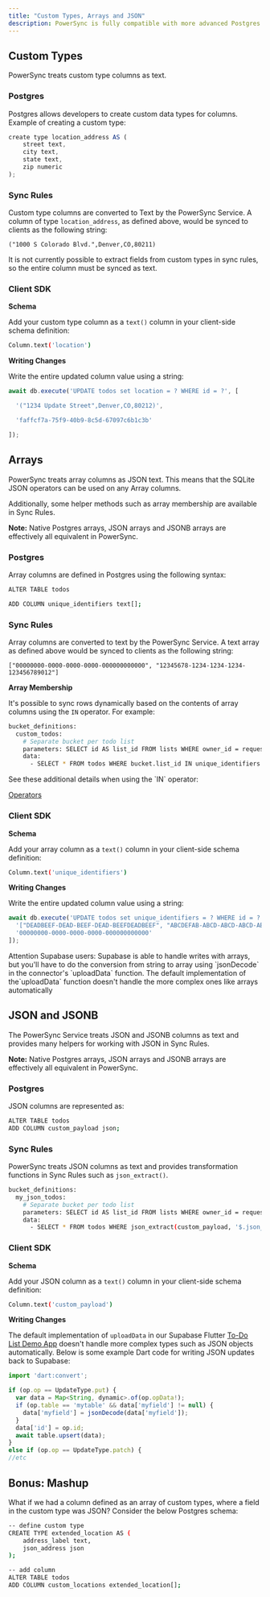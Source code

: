```yaml
---
title: "Custom Types, Arrays and JSON"
description: PowerSync is fully compatible with more advanced Postgres types. Below you can find information on how to use them.
---
```


## Custom Types

PowerSync treats custom type columns as text.

### Postgres

Postgres allows developers to create custom data types for columns. Example of creating a custom type:

```js
create type location_address AS (
    street text,
    city text,
    state text,
    zip numeric
);
```

### Sync Rules

Custom type columns are converted to Text by the PowerSync Service. A column of type `location_address`, as defined above, would be synced to clients as the following string:

`("1000 S Colorado Blvd.",Denver,CO,80211)`

It is not currently possible to extract fields from custom types in sync rules, so the entire column must be synced as text.

### Client SDK

**Schema**

Add your custom type column as a `text()` column in your client-side schema definition:

```bash
Column.text('location')
```

**Writing Changes**

Write the entire updated column value using a string:

```js
await db.execute('UPDATE todos set location = ? WHERE id = ?', [

  '("1234 Update Street",Denver,CO,80212)',

  'faffcf7a-75f9-40b9-8c5d-67097c6b1c3b'

]);
```

## Arrays

PowerSync treats array columns as JSON text. This means that the SQLite JSON operators can be used on any Array columns.

Additionally, some helper methods such as array membership are available in Sync Rules.

**Note:** Native Postgres arrays, JSON arrays and JSONB arrays are effectively all equivalent in PowerSync.

### Postgres

Array columns are defined in Postgres using the following syntax:

```bash
ALTER TABLE todos

ADD COLUMN unique_identifiers text[];
```

### Sync Rules

Array columns are converted to text by the PowerSync Service. A text array as defined above would be synced to clients as the following string:

`["00000000-0000-0000-0000-000000000000", "12345678-1234-1234-1234-123456789012"]`

**Array Membership**

It's possible to sync rows dynamically based on the contents of array columns using the `IN` operator. For example:

```bash
bucket_definitions:
  custom_todos:
    # Separate bucket per todo list
    parameters: SELECT id AS list_id FROM lists WHERE owner_id = request.user_id()
    data:
      - SELECT * FROM todos WHERE bucket.list_id IN unique_identifiers
```

<Info>
See these additional details when using the `IN` operator:

[Operators](/usage/sync-rules/operators-and-functions#operators)
</Info>

### Client SDK

**Schema**

Add your array column as a `text()` column in your client-side schema definition:

```bash
Column.text('unique_identifiers')
```

**Writing Changes**

Write the entire updated column value using a string:

```js
await db.execute('UPDATE todos set unique_identifiers = ? WHERE id = ?', [
  '["DEADBEEF-DEAD-BEEF-DEAD-BEEFDEADBEEF", "ABCDEFAB-ABCD-ABCD-ABCD-ABCDEFABCDEF"]',
  '00000000-0000-0000-0000-000000000000'
]);
```

<Info>
  Attention Supabase users: Supabase is able to handle writes with arrays, but you'll have to do the conversion from string to array using `jsonDecode` in the connector's `uploadData` function. The default implementation of the`uploadData` function doesn't handle the more complex ones like arrays automatically
</Info>

## JSON and JSONB

The PowerSync Service treats JSON and JSONB columns as text and provides many helpers for working with JSON in Sync Rules.

**Note:** Native Postgres arrays, JSON arrays and JSONB arrays are effectively all equivalent in PowerSync.

### Postgres

JSON columns are represented as:

```bash
ALTER TABLE todos
ADD COLUMN custom_payload json;
```

### Sync Rules

PowerSync treats JSON columns as text and provides transformation functions in Sync Rules such as `json_extract()`.

```bash
bucket_definitions:
  my_json_todos:
    # Separate bucket per todo list
    parameters: SELECT id AS list_id FROM lists WHERE owner_id = request.user_id()
    data:
      - SELECT * FROM todos WHERE json_extract(custom_payload, '$.json_list') = bucket.list_id
```

### Client SDK

**Schema**

Add your JSON column as a `text()` column in your client-side schema definition:

```bash
Column.text('custom_payload')
```

**Writing Changes**

The default implementation of `uploadData` in our Supabase Flutter [To-Do List Demo App](https://github.com/powersync-ja/powersync.dart/tree/master/demos/supabase-todolist) doesn't handle more complex types such as JSON objects automatically. Below is some example Dart code for writing JSON updates back to Supabase:


```js
import 'dart:convert';

if (op.op == UpdateType.put) {
  var data = Map<String, dynamic>.of(op.opData!);
  ​​if (op.table == 'mytable' && data['myfield'] != null) {
    data['myfield'] = jsonDecode(data['myfield']);
  ​​}
  data['id'] = op.id;
  await table.upsert(data);
}
else if (op.op == UpdateType.patch) {
//etc
```

## Bonus: Mashup

What if we had a column defined as an array of custom types, where a field in the custom type was JSON? Consider the below Postgres schema:

```bash
-- define custom type
CREATE TYPE extended_location AS (
    address_label text,
    json_address json
);

-- add column
ALTER TABLE todos
ADD COLUMN custom_locations extended_location[];
```
